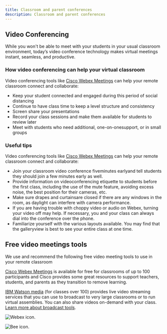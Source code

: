 ```yaml
---
title: Classroom and parent conferences
description: Classroom and parent conferences
---
```


## Video Conferencing

<PageDescription>

While you won't be able to meet with your students in your usual classroom environment, today’s video conference technology makes virtual meetings instant, seamless, and productive.
</PageDescription>

### How video conferencing can help your virtual classroom

Video conferencing tools like [Cisco Webex Meetings](https://www.webex.com/webexremoteedu.html) can help your remote classroom connect and collaborate:

- Keep your student connected and engaged during this period of social distancing
- Continue to have class time to keep a level structure and consistency
- Screen share your presentations
- Record your class sessions and make them available for students to review later
- Meet with students who need additional, one-on-onesupport, or in small groups

### Useful tips

Video conferencing tools like [Cisco Webex Meetings](https://www.webex.com/webexremoteedu.html) can help your remote classroom connect and collaborate:

 - Join your classroom video conference fiveminutes earlyand tell students they should join a few minutes early as well.
 - Provide information on videoconferencing etiquette to students before the first class, including the use of the mute feature, avoiding excess noise, the best position for their cameras, etc.
 - Make sure drapes and curtainsare closed if there are any windows in the room, as daylight can interfere with camera performance.
 - If you are having trouble with choppy video or audio on Webex, turning your video off may help. If necessary, you and your class can always dial into the conference over the phone.
 - Familiarize yourself with the various layouts available. You may find that the galleryview is best to see your entire class at one time.

## Free video meetings tools

We use and recommend the following free video meeting tools to use in your remote classroom

[Cisco Webex Meetings](https://www.webex.com/webexremoteedu.html) is available for free for classrooms of up to 100 participants and Cisco provides some great resources to support teachers, students, and parents as they transition to remove learning.

[IBM Watson media](https://www.ibm.com/watson/media) (for classes over 100) provides live video streaming services that you can use to broadcast to very large classrooms or to run virtual assemblies. You can also share videos on-demand with your class. [Learn more about broadcast tools](https://w3.ibm.com/w3publisher/pmc-distance-learning-enablemet/tools-and-resources/lectures-assemblies).

<Row className="resource-card-group">
  <Column colMd={4} colLg={4} noGutterSm>
  <ResourceCard
  subTitle="Cisco Webex Teams"
  actionIcon="launch"
  aspectRatio="2:1"
  href="https://www.webex.com/pricing/index.html"
  >

![Webex icon.](../images/icons/webex-icon.png)

  </ResourceCard>
</Column>
<Column colMd={4} colLg={4} noGutterSm>
 <ResourceCard
  subTitle="IBM Watson Media"
  actionIcon="launch"
  aspectRatio="2:1"
  href="https://www.ibm.com/watson/media"
  >

![Bee icon.](../images/icons/bee-icon.svg)

  </ResourceCard>
</Column>
</Row>

